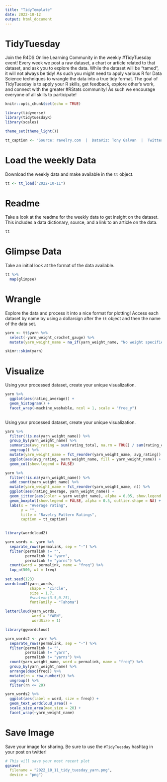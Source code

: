 ```yaml
---
title: "TidyTemplate"
date: 2022-10-12
output: html_document
---
```


# TidyTuesday

Join the R4DS Online Learning Community in the weekly #TidyTuesday event!
Every week we post a raw dataset, a chart or article related to that dataset, and ask you to explore the data.
While the dataset will be “tamed”, it will not always be tidy! As such you might need to apply various R for Data Science techniques to wrangle the data into a true tidy format.
The goal of TidyTuesday is to apply your R skills, get feedback, explore other’s work, and connect with the greater #RStats community!
As such we encourage everyone of all skills to participate!

```r

knitr::opts_chunk$set(echo = TRUE)

library(tidyverse)
library(tidytuesdayR)
library(scales)

theme_set(theme_light())

tt_caption <- "Source: ravelry.com  |  DataViz: Tony Galvan  |  Twitter: @GDataScience1  |  #TidyTuesday"

```

# Load the weekly Data

Download the weekly data and make available in the `tt` object.

```r

tt <- tt_load("2022-10-11")

```


# Readme

Take a look at the readme for the weekly data to get insight on the dataset.
This includes a data dictionary, source, and a link to an article on the data.

```r

tt

```


# Glimpse Data

Take an initial look at the format of the data available.

```r

tt %>% 
  map(glimpse)

```

# Wrangle

Explore the data and process it into a nice format for plotting! Access each dataset by name by using a dollarsign after the `tt` object and then the name of the data set.

```r

yarn <- tt$yarn %>%
  select(-yarn_weight_crochet_gauge) %>%
  mutate(yarn_weight_name = na_if(yarn_weight_name, "No weight specified"))

skimr::skim(yarn)

```


# Visualize

Using your processed dataset, create your unique visualization.

```r

yarn %>%
  ggplot(aes(rating_average)) +
  geom_histogram() +
  facet_wrap(~machine_washable, ncol = 1, scale = "free_y")
  
```


Using your processed dataset, create your unique visualization.

```r

yarn %>%
  filter(!is.na(yarn_weight_name)) %>%
  group_by(yarn_weight_name) %>%
  summarize(avg_rating = sum(rating_total, na.rm = TRUE) / sum(rating_count, na.rm = TRUE)) %>%
  ungroup() %>%
  mutate(yarn_weight_name = fct_reorder(yarn_weight_name, avg_rating)) %>%
  ggplot(aes(avg_rating, yarn_weight_name, fill = yarn_weight_name)) +
  geom_col(show.legend = FALSE)

```


```r

yarn %>%
  filter(!is.na(yarn_weight_name)) %>%
  add_count(yarn_weight_name) %>%
  mutate(yarn_weight_name = fct_reorder(yarn_weight_name, n)) %>%
  ggplot(aes(rating_average, yarn_weight_name)) +
  geom_jitter(aes(color = yarn_weight_name), alpha = 0.05, show.legend = FALSE) +
  geom_boxplot(show.legend = FALSE, alpha = 0.5, outlier.shape = NA) +
  labs(x = "Average rating",
       y = "",
       title = "Ravelry Pattern Ratings",
       caption = tt_caption)
  
```


```r

library(wordcloud2)

yarn_words <- yarn %>%
  separate_rows(permalink, sep = "-") %>%
  filter(permalink != "",
         permalink != "yarn",
         permalink != "yarns") %>%
  count(word = permalink, name = "freq") %>%
  top_n(500, wt = freq)
  
set.seed(123)
wordcloud2(yarn_words, 
           shape = 'circle',
           size = 1.7,
           #scale=c(3.5,0.25),
           fontFamily = "Tahoma")

letterCloud(yarn_words,
            word = "YARN",
            wordSize = 1)

```



```r

library(ggwordcloud)

yarn_words2 <- yarn %>%
  separate_rows(permalink, sep = "-") %>%
  filter(permalink != "",
         permalink != "yarn",
         permalink != "yarns") %>%
  count(yarn_weight_name, word = permalink, name = "freq") %>%
  group_by(yarn_weight_name) %>%
  arrange(desc(freq)) %>%
  mutate(rn = row_number()) %>%
  ungroup() %>%
  filter(rn <= 20)

yarn_words2 %>%
  ggplot(aes(label = word, size = freq)) +
  geom_text_wordcloud_area() +
  scale_size_area(max_size = 20) +
  facet_wrap(~yarn_weight_name)

```


# Save Image

Save your image for sharing. Be sure to use the `#TidyTuesday` hashtag in your post on twitter! 

```r

# This will save your most recent plot
ggsave(
  filename = "2022_10_11_tidy_tuesday_yarn.png",
  device = "png")

```
